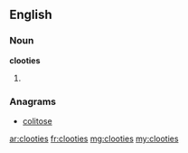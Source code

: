 ==English==

===Noun===
'''clooties'''

# {{plural of|clootie}}

===Anagrams===
* [[colitose#English|colitose]]

[[ar:clooties]]
[[fr:clooties]]
[[mg:clooties]]
[[my:clooties]]